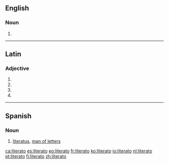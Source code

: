 ==English==

===Noun===
{{en-noun|literati}}

# {{singular of|literati|lang=en}}

----

==Latin==

===Adjective===
{{la-adj-form|literātō}}

# {{inflection of|literātus||dat|m|s|lang=la}}
# {{inflection of|literātus||dat|n|s|lang=la}}
# {{inflection of|literātus||abl|m|s|lang=la}}
# {{inflection of|literātus||abl|n|s|lang=la}}

----

==Spanish==

===Noun===
{{es-noun|m|f=literata}}

# [[literatus]], [[man of letters]]

[[ca:literato]]
[[es:literato]]
[[eo:literato]]
[[fr:literato]]
[[ko:literato]]
[[io:literato]]
[[nl:literato]]
[[pt:literato]]
[[fi:literato]]
[[zh:literato]]